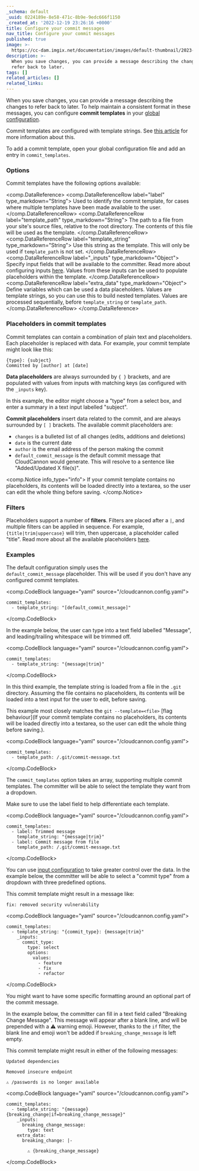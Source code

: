 ```yaml
---
_schema: default
_uuid: 0224189e-8e58-471c-8b9e-9edc666f1150
_created_at: '2022-12-19 23:26:16 +0000'
title: Configure your commit messages
nav_title: Configure your commit messages
published: true
image: >-
  https://cc-dam.imgix.net/documentation/images/default-thumbnail/2023-Q4/CloudCannon-Documentation-Thumbnail.png
description: >-
  When you save changes, you can provide a message describing the changes to
  refer back to later.
tags: []
related_articles: []
related_links:
---
```

When you save changes, you can provide a message describing the changes to refer back to later. To help maintain a consistent format in these messages, you can configure **commit templates** in your [global configuration](/documentation/articles/create-a-global-configuration-file/).

Commit templates are configured with template strings. See [this article](/documentation/articles/configure-your-template-strings/) for more information about this.

To add a commit template, open your global configuration file and add an entry in `commit_templates`.

### Options

Commit templates have the following options available:

<comp.DataReference>
 <comp.DataReferenceRow label="label" type_markdown="String">
    Used to identify the commit template, for cases where multiple templates have been made available to the user.
 </comp.DataReferenceRow>
  <comp.DataReferenceRow label="template_path" type_markdown="String">
    The path to a file from your site's source files, relative to the root directory. The contents of this file will be used as the template.
 </comp.DataReferenceRow>
  <comp.DataReferenceRow label="template_string" type_markdown="String">
    Use this string as the template. This will only be used if `template_path` is not set.
 </comp.DataReferenceRow>
  <comp.DataReferenceRow label="_inputs" type_markdown="Object">
    Specify input fields that will be available to the committer. Read more about configuring inputs [here](/documentation/articles/configure-your-inputs/). Values from these inputs can be used to populate placeholders within the template.
 </comp.DataReferenceRow>
  <comp.DataReferenceRow label="extra_data" type_markdown="Object">
    Define variables which can be used a data placeholders. Values are template strings, so you can use this to build nested templates. Values are processed sequentially, before `template_string` or `template_path`.
 </comp.DataReferenceRow>
</comp.DataReference>

### Placeholders in commit templates

Commit templates can contain a combination of plain text and placeholders. Each placeholder is replaced with data. For example, your commit template might look like this:

```plaintext
{type}: {subject}
Committed by [author] at [date]
```

**Data placeholders** are always surrounded by `{ }` brackets, and are populated with values from inputs with matching keys (as configured with the `_inputs` key).

In this example, the editor might choose a "type" from a select box, and enter a summary in a text input labelled "subject".

**Commit placeholders** insert data related to the commit, and are always surrounded by `[ ]` brackets. The available commit placeholders are:

* `changes` is a bulleted list of all changes (edits, additions and deletions)
* `date` is the current date
* `author` is the email address of the person making the commit
* `default_commit_message` is the default commit message that CloudCannon would generate. This will resolve to a sentence like "Added/Updated X file(s)".

<comp.Notice info_type="info">
  If your commit template contains no placeholders, its contents will be loaded directly into a textarea, so the user can edit the whole thing before saving.
</comp.Notice>

### Filters

Placeholders support a number of **filters**. Filters are placed after a `|`, and multiple filters can be applied in sequence. For example, `{title|trim|uppercase}` will trim, then uppercase, a placeholder called "title". Read more about all the available placeholders [here](/documentation/articles/configure-your-template-strings/).

### Examples

The default configuration simply uses the `default_commit_message`&nbsp;placeholder. This will be used if you don't have any configured commit templates.

<comp.CodeBlock language="yaml" source="/cloudcannon.config.yaml">
```
commit_templates:
  - template_string: "[default_commit_message]"
```
</comp.CodeBlock>

In the example below, the user can type into a text field labelled "Message", and leading/trailing whitespace will be trimmed off.

<comp.CodeBlock language="yaml" source="/cloudcannon.config.yaml">
```
commit_templates:
  - template_string: "{message|trim}"
```
</comp.CodeBlock>

In this third example, the template string is loaded from a file in the `.git` directory. Assuming the file contains no placeholders, its contents will be loaded into a text input for the user to edit, before saving.

This example most closely matches the `git --template=<file>` \[flag behaviour\](If your commit template contains no placeholders, its contents will be loaded directly into a textarea, so the user can edit the whole thing before saving.).

<comp.CodeBlock language="yaml" source="/cloudcannon.config.yaml">
```
commit_templates:
  - template_path: /.git/commit-message.txt
```
</comp.CodeBlock>

The `commit_templates` option takes an array, supporting multiple commit templates. The committer will be able to select the template they want from a dropdown.

Make sure to use the label field to help differentiate each template.

<comp.CodeBlock language="yaml" source="/cloudcannon.config.yaml">
```
commit_templates:
  - label: Trimmed message
    template_string: "{message|trim}"
  - label: Commit message from file
    template_path: /.git/commit-message.txt
```
</comp.CodeBlock>

You can use [input configuration](/documentation/articles/configure-your-inputs/) to take greater control over the data. In the example below, the committer will be able to select a "commit type" from a dropdown with three predefined options.

This commit template might result in a message like:

```
fix: removed security vulnerability
```

<comp.CodeBlock language="yaml" source="/cloudcannon.config.yaml">
```
commit_templates:
  - template_string: "{commit_type}: {message|trim}"
    _inputs:
      commit_type:
        type: select
        options:
          values:
            - feature
            - fix
            - refactor
```
</comp.CodeBlock>

You might want to have some specific formatting around an optional part of the commit message.

In the example below, the committer can fill in a text field called "Breaking Change Message". This message will appear after a blank line, and will be prepended with a ⚠️ warning emoji. However, thanks to the `if` filter, the blank line and emoji won't be added if `breaking_change_message` is left empty.

This commit template might result in either of the following messages:

```
Updated dependencies
```

```
Removed insecure endpoint

⚠️ /passwords is no longer available
```

<comp.CodeBlock language="yaml" source="/cloudcannon.config.yaml">
```
commit_templates:
  - template_string: "{message}{breaking_change|if=breaking_change_message}"
    _inputs:
      breaking_change_message:
        type: text
    extra_data:
      breaking_change: |-

        ⚠️ {breaking_change_message}
```
</comp.CodeBlock>